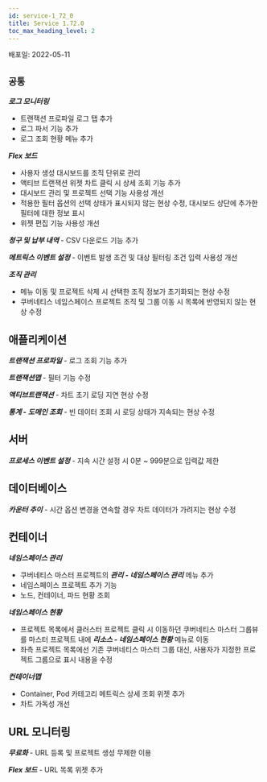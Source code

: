 ```yaml
---
id: service-1_72_0
title: Service 1.72.0
toc_max_heading_level: 2
---
```



배포일: 2022-05-11

## `공통`

***로그 모니터링***

- 트랜잭션 프로파일 로그 탭 추가
- 로그 파서 기능 추가 
- 로그 조회 현황 메뉴 추가

***Flex 보드***

- 사용자 생성 대시보드를 조직 단위로 관리
- 액티브 트랜잭션 위젯 차트 클릭 시 상세 조회 기능 추가 
- 대시보드 관리 및 프로젝트 선택 기능 사용성 개선
- 적용한 필터 옵션의 선택 상태가 표시되지 않는 현상 수정, 대시보드 상단에 추가한 필터에 대한 정보 표시
- 위젯 편집 기능 사용성 개선

***청구 및 납부 내역*** - CSV 다운로드 기능 추가 

***메트릭스 이벤트 설정*** - 이벤트 발생 조건 및 대상 필터링 조건 입력 사용성 개선

***조직 관리***

- 메뉴 이동 및 프로젝트 삭제 시 선택한 조직 정보가 초기화되는 현상 수정
- 쿠버네티스 네임스페이스 프로젝트 조직 및 그룹 이동 시 목록에 반영되지 않는 현상 수정 

## 애플리케이션

***트랜잭션 프로파일*** - 로그 조회 기능 추가

***트랜잭션맵*** - 필터 기능 수정 

***액티브트랜잭션*** - 차트 초기 로딩 지연 현상 수정

***통계 - 도메인 조회*** - 빈 데이터 조회 시 로딩 상태가 지속되는 현상 수정

## 서버

***프로세스 이벤트 설정*** - 지속 시간 설정 시 0분 ~ 999분으로 입력값 제한

## 데이터베이스 

***카운터 추이*** - 시간 옵션 변경을 연속할 경우 차트 데이터가 가려지는 현상 수정

## 컨테이너

***네임스페이스 관리***

- 쿠버네티스 마스터 프로젝트의 ***관리 - 네임스페이스 관리*** 메뉴 추가
- 네임스페이스 프로젝트 추가 기능
- 노드, 컨테이너, 파드 현황 조회

***네임스페이스 현황***

- 프로젝트 목록에서 클러스터 프로젝트 클릭 시 이동하던 쿠버네티스 마스터 그룹뷰를 마스터 프로젝트 내에 ***리소스 - 네임스페이스 현황*** 메뉴로 이동
- 좌측 프로젝트 목록에선 기존 쿠버네티스 마스터 그룹 대신, 사용자가 지정한 프로젝트 그룹으로 표시 내용을 수정 

***컨테이너맵***

- Container, Pod 카테고리 메트릭스 상세 조회 위젯 추가
- 차트 가독성 개선

## URL 모니터링

***무료화*** - URL 등록 및 프로젝트 생성 무제한 이용

***Flex 보드*** - URL 목록 위젯 추가
